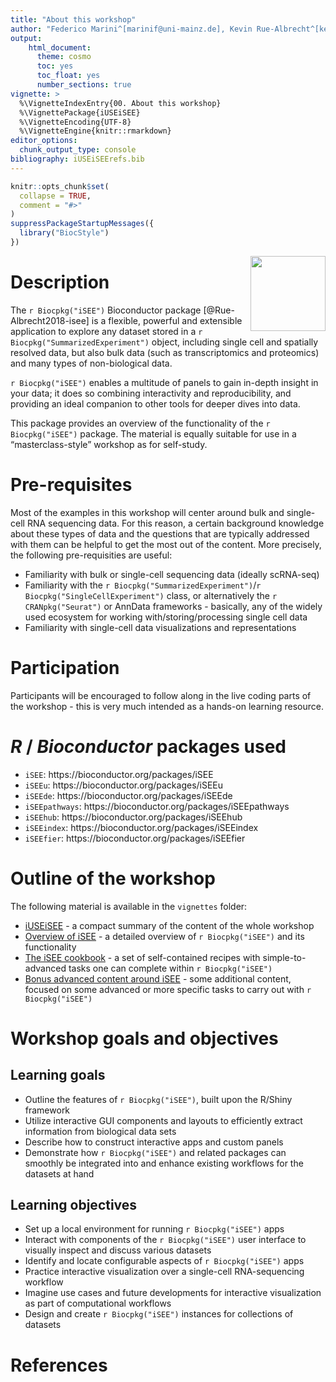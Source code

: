 ```yaml
---
title: "About this workshop"
author: "Federico Marini^[marinif@uni-mainz.de], Kevin Rue-Albrecht^[kevinrue67@gmail.com], Charlotte soneson^[charlottesoneson@gmail.com], Aaron Lun^[infinite.monkeys.with.keyboards@gmail.com], Najla Abassi^[abassina@uni-mainz.de]"
output: 
    html_document:
      theme: cosmo
      toc: yes
      toc_float: yes
      number_sections: true
vignette: >
  %\VignetteIndexEntry{00. About this workshop}
  %\VignettePackage{iUSEiSEE}
  %\VignetteEncoding{UTF-8}
  %\VignetteEngine{knitr::rmarkdown}
editor_options: 
  chunk_output_type: console
bibliography: iUSEiSEErefs.bib
---
```



```r
knitr::opts_chunk$set(
  collapse = TRUE,
  comment = "#>"
)
suppressPackageStartupMessages({
  library("BiocStyle")
})
```


<img src="iSEE.png" align="right" alt="" width="120" />

# Description

The `r Biocpkg("iSEE")` Bioconductor package [@Rue-Albrecht2018-isee] is a flexible, powerful and extensible application to explore any dataset stored in a `r Biocpkg("SummarizedExperiment")` object, including single cell and spatially resolved data, but also bulk data (such as transcriptomics and proteomics) and many types of non-biological data.

`r Biocpkg("iSEE")` enables a multitude of panels to gain in-depth insight in your data; it does so combining interactivity and reproducibility, and providing an ideal companion to other tools for deeper dives into data.

This package provides an overview of the functionality of the `r Biocpkg("iSEE")` package. 
The material is equally suitable for use in a "masterclass-style" workshop as for self-study.

# Pre-requisites

Most of the examples in this workshop will center around bulk and single-cell RNA sequencing data. 
For this reason, a certain background knowledge about these types of data and the questions that are typically addressed with them can be helpful to get the most out of the content. 
More precisely, the following pre-requisities are useful:

* Familiarity with bulk or single-cell sequencing data (ideally scRNA-seq)
* Familiarity with the `r Biocpkg("SummarizedExperiment")`/`r Biocpkg("SingleCellExperiment")` class, or alternatively the `r CRANpkg("Seurat")` or AnnData frameworks - basically, any of the widely used ecosystem for working with/storing/processing single cell data
* Familiarity with single-cell data visualizations and representations

# Participation

Participants will be encouraged to follow along in the live coding parts of the workshop - this is very much intended as a hands-on learning resource.

# _R_ / _Bioconductor_ packages used

* `iSEE`: https://bioconductor.org/packages/iSEE
* `iSEEu`: https://bioconductor.org/packages/iSEEu
* `iSEEde`: https://bioconductor.org/packages/iSEEde
* `iSEEpathways`: https://bioconductor.org/packages/iSEEpathways
* `iSEEhub`: https://bioconductor.org/packages/iSEEhub
* `iSEEindex`: https://bioconductor.org/packages/iSEEindex
* `iSEEfier`: https://bioconductor.org/packages/iSEEfier

# Outline of the workshop

The following material is available in the `vignettes` folder:

* [iUSEiSEE](01_iUSEiSEE.Rmd) - a compact summary of the content of the whole workshop
* [Overview of iSEE](02_iSEE_overview.Rmd) - a detailed overview of `r Biocpkg("iSEE")` and its functionality
* [The iSEE cookbook](03_iSEE_quickrecipes.Rmd) - a set of self-contained recipes with simple-to-advanced tasks one can complete within `r Biocpkg("iSEE")`
* [Bonus advanced content around iSEE](04_bonus_content.Rmd) - some additional content, focused on some advanced or more specific tasks to carry out with `r Biocpkg("iSEE")`

# Workshop goals and objectives

## Learning goals

* Outline the features of `r Biocpkg("iSEE")`, built upon the R/Shiny framework
* Utilize interactive GUI components and layouts to efficiently extract information from biological data sets
* Describe how to construct interactive apps and custom panels
* Demonstrate how `r Biocpkg("iSEE")` and related packages can smoothly be integrated into and enhance existing workflows for the datasets at hand

## Learning objectives

* Set up a local environment for running `r Biocpkg("iSEE")` apps
* Interact with components of the `r Biocpkg("iSEE")` user interface to visually inspect and discuss various datasets
* Identify and locate configurable aspects of `r Biocpkg("iSEE")` apps
* Practice interactive visualization over a single-cell RNA-sequencing workflow
* Imagine use cases and future developments for interactive visualization as part of computational workflows
* Design and create `r Biocpkg("iSEE")` instances for collections of datasets

# References {-}
